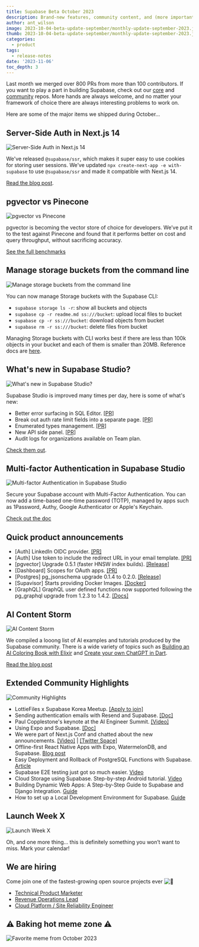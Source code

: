 ```yaml
---
title: Supabase Beta October 2023
description: Brand-new features, community content, and (more importantly) the date for our next Launch Week.
author: ant_wilson
image: 2023-10-04-beta-update-september/monthly-update-september-2023.jpg
thumb: 2023-10-04-beta-update-september/monthly-update-september-2023.jpg
categories:
  - product
tags:
  - release-notes
date: '2023-11-06'
toc_depth: 3
---
```


Last month we merged over 800 PRs from more than 100 contributors. If you want to play a part in building Supabase, check out our [core](https://github.com/supabase) and [community](https://github.com/supabase-community/) repos. More hands are always welcome, and no matter your framework of choice there are always interesting problems to work on.

Here are some of the major items we shipped during October…

## Server-Side Auth in Next.js 14

![Server-Side Auth in Next.js 14](https://obuldanrptloktxcffvn.supabase.co/storage/v1/object/public/images/marketing-emails/october2023/1.png)

We've released `@supabase/ssr`, which makes it super easy to use cookies for storing user sessions. We’ve updated `npx create-next-app -e with-supabase` to use `@supabase/ssr` and made it compatible with Next.js 14.

[Read the blog post](https://supabase.com/blog/supabase-is-now-compatible-with-nextjs-14).

## pgvector vs Pinecone

![pgvector vs Pinecone](https://obuldanrptloktxcffvn.supabase.co/storage/v1/object/public/images/marketing-emails/october2023/2.png)

pgvector is becoming the vector store of choice for developers. We’ve put it to the test against Pinecone and found that it performs better on cost and query throughput, without sacrificing accuracy.

[See the full benchmarks](https://supabase.com/blog/pgvector-vs-pinecone)

## Manage storage buckets from the command line

![Manage storage buckets from the command line](https://obuldanrptloktxcffvn.supabase.co/storage/v1/object/public/images/marketing-emails/october2023/storage-buckets-cli.png)

You can now manage Storage buckets with the Supabase CLI:

- `supabase storage ls -r`: show all buckets and objects
- `supabase cp -r readme.md ss:///bucket`: upload local files to bucket
- `supabase cp -r ss:///bucket`: download objects from bucket
- `supabase rm -r ss:///bucket`: delete files from bucket

Managing Storage buckets with CLI works best if there are less than 100k objects in your bucket and each of them is smaller than 20MB. Reference docs are [here](https://supabase.com/docs/reference/cli/supabase-storage-ls).

## What's new in Supabase Studio?

![What's new in Supabase Studio?](https://obuldanrptloktxcffvn.supabase.co/storage/v1/object/public/images/marketing-emails/october2023/supabase-studio.png)

Supabase Studio is improved many times per day, here is some of what's new:

-   Better error surfacing in SQL Editor. [[PR]](https://github.com/supabase/supabase/pull/18327)
-   Break out auth rate limit fields into a separate page. [[PR]](https://github.com/supabase/supabase/pull/18265)
-   Enumerated types management. [[PR]](https://github.com/supabase/supabase/pull/17953)
-   New API side panel. [[PR]](https://github.com/supabase/supabase/pull/17880)
-   Audit logs for organizations available on Team plan.

[Check them out](https://supabase.com/dashboard/).

## Multi-factor Authentication in Supabase Studio

![Multi-factor Authentication in Supabase Studio](https://obuldanrptloktxcffvn.supabase.co/storage/v1/object/public/images/marketing-emails/october2023/mfa-supabase-studio.png)

Secure your Supabase account with Multi-Factor Authentication. You can now add a time-based one-time password (TOTP), managed by apps such as 1Password, Authy, Google Authenticator or Apple's Keychain.

[Check out the doc](https://supabase.com/docs/guides/platform/multi-factor-authentication)

## Quick product announcements

-   [Auth] LinkedIn OIDC provider. [[PR]](https://github.com/supabase/supabase/pull/18225)
-   [Auth] Use token to include the redirect URL in your email template. [[PR]](https://github.com/supabase/gotrue/pull/1276)
-   [pgvector] Upgrade 0.5.1 (faster HNSW index builds). [[Release]](https://github.com/pgvector/pgvector/releases/tag/v0.5.1)
-   [Dashboard] Scopes for OAuth apps. [[PR]](https://github.com/supabase/supabase/pull/17976)
-   [Postgres] pg_jsonschema upgrade 0.1.4 to 0.2.0. [[Release]](https://github.com/supabase/pg_jsonschema/releases/tag/v0.2.0)
-   [Supavisor] Starts providing Docker Images. [[Docker]](https://hub.docker.com/r/supabase/supavisor/tags)
-   [GraphQL] GraphQL user defined functions now supported following the pg_graphql upgrade from 1.2.3 to 1.4.2. [[Docs]](https://supabase.github.io/pg_graphql/functions/)

## AI Content Storm

![AI Content Storm](https://obuldanrptloktxcffvn.supabase.co/storage/v1/object/public/images/marketing-emails/october2023/4.png)

We compiled a looong list of AI examples and tutorials produced by the Supabase community. There is a wide variety of topics such as [Building an AI Coloring Book with Elixir](https://niklas.hashnode.dev/from-a-dream-to-reality-building-an-ai-coloring-book-with-elixir) and [Create your own ChatGPT in Dart](https://dartling.dev/create-your-own-chatgpt-in-dart-with-supabase-vector-and-openai).

[Read the blog post](https://dev.to/supabase/ai-ignites-the-rain-content-storm-is-back-kdl)

## Extended Community Highlights

![Community Highlights](https://obuldanrptloktxcffvn.supabase.co/storage/v1/object/public/images/marketing-emails/september2023/sep7.png)

-   LottieFiles x Supabase Korea Meetup. [[Apply to join]](https://lu.ma/lottiekr_supabase_23)
-   Sending authentication emails with Resend and Supabase. [[Doc]](https://resend.com/docs/knowledge-base/how-do-i-maximize-deliverability-for-supabase-auth-emails)
-   Paul Copplestone's keynote at the AI Engineer Summit. [[Video]](https://www.youtube.com/live/qw4PrtyvJI0?feature=shared&t=10556)
-   Using Expo and Supabase. [[Doc]](https://docs.expo.dev/guides/using-supabase/)
-   We were part of Next.js Conf and chatted about the new announcements. [[Video]](https://www.youtube.com/watch?v=FdiX5rHS_0Y&t=3880s) | [[Twitter Space]](https://twitter.com/i/spaces/1yoKMwNWbRjJQ?s=20)
-   Offline-first React Native Apps with Expo, WatermelonDB, and Supabase. [Blog post](https://supabase.com/blog/react-native-offline-first-watermelon-db)
-   Easy Deployment and Rollback of PostgreSQL Functions with Supabase. [Article](https://blog.mansueli.com/streamlining-postgresql-function-management-with-supabase)
-   Supabase E2E testing just got so much easier. [Video](https://www.youtube.com/watch?v=JMJODiXFHBI)
-   Cloud Storage using Supabase. Step-by-step Android tutorial. [Video](https://www.youtube.com/watch?v=BqxI7ViS_-M)
-   Building Dynamic Web Apps: A Step-by-Step Guide to Supabase and Django Integration. [Guide](https://python.plainenglish.io/building-dynamic-web-apps-a-step-by-step-guide-to-supabase-and-django-integration-13d569a53f42)
-   How to set up a Local Development Environment for Supabase. [Guide](https://aiherrera.medium.com/how-to-set-up-a-local-development-environment-for-supabase-dd80e16d050)

## Launch Week X

![Launch Week X](https://obuldanrptloktxcffvn.supabase.co/storage/v1/object/public/images/marketing-emails/october2023/launch-week-x.png)

Oh, and one more thing… this is definitely something you won’t want to miss. Mark your calendar!

## We are hiring

Come join one of the fastest-growing open source projects ever ![🤗](https://fonts.gstatic.com/s/e/notoemoji/15.0/1f917/32.png)

-   [Technical Product Marketer](https://boards.greenhouse.io/supabase/jobs/5005843004)
-   [Revenue Operations Lead](https://boards.greenhouse.io/supabase/jobs/5006313004)
-   [Cloud Platform / Site Reliability Engineer](https://boards.greenhouse.io/supabase/jobs/5013075004)

## **⚠️ Baking hot meme zone ⚠️**

![Favorite meme from October 2023](https://obuldanrptloktxcffvn.supabase.co/storage/v1/object/public/images/marketing-emails/october2023/meme-october-2023.png?t=2023-11-06T15%3A12%3A17.052Z)
